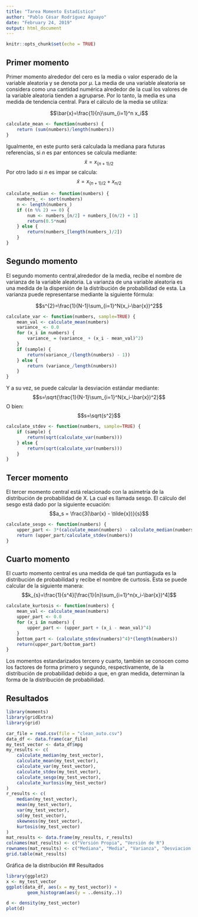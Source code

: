 ```yaml
---
title: "Tarea Momento Estadístico"
author: "Pablo César Rodríguez Aguayo"
date: "February 24, 2019"
output: html_document
---
```


```r
knitr::opts_chunk$set(echo = TRUE)
```


## Primer momento
Primer momento alrededor del cero es la media o valor esperado de la variable aleatoria y se denota por $\mu$.  La media de una variable aleatoria se considera como una cantidad numérica alrededor de la cual los valores de la variable aleatoria tienden a agruparse. Por lo tanto, la media es una medida de tendencia central. Para el cálculo de la media se utiliza:

$$\bar{x}=\frac{1}{n}\sum_{i=1}^n x_i$$
```r
calculate_mean <- function(numbers) {
	return (sum(numbers)/length(numbers))
}
```

Igualmente, en este punto será calculada la mediana para futuras referencias, si $n$ es par entonces se calcula mediante:
$$\tilde{x} = x_{(n + 1)/2}$$
Por otro lado si $n$ es impar se calcula:
$$\tilde{x} = x_{(n + 1)/2} +  x_{n/2}$$
```r
calculate_median <- function(numbers) {
	numbers_ <- sort(numbers)
	n <- length(numbers_)
	if ((n %% 2) == 0) {
		num <- numbers_[n/2] + numbers_[(n/2) + 1]
		return(0.5*num)
	} else {
		return(numbers_[length(numbers_)/2])
	}
}
```





## Segundo momento
El segundo momento central,alrededor de la media, recibe el nombre de varianza de la variable aleatoria. La varianza de una variable aleatoria es una medida de la dispersión de la distribución de probabilidad de esta. La varianza puede representarse mediante la siguiente fórmula:

$$s^{2}=\frac{1}{N-1}\sum_{i=1}^N(x_i-\bar{x})^2$$


```r
calculate_var <- function(numbers, sample=TRUE) {
	mean_val <- calculate_mean(numbers)
	variance_ <- 0.0
	for (x_i in numbers) {
		variance_ = (variance_ + (x_i - mean_val)^2)
	}
	if (sample) {
		return(variance_/(length(numbers) - 1))
	} else {
		return (variance_/length(numbers))
	}
}
```
Y a su vez, se puede calcular la desviación estándar mediante:
$$s=\sqrt{\frac{1}{N-1}\sum_{i=1}^N(x_i-\bar{x})^2}$$
O bien:
$$s=\sqrt{s^2}$$
```r
calculate_stdev <- function(numbers, sample=TRUE) {
	if (sample) {
		return(sqrt(calculate_var(numbers)))
	} else {
		return(sqrt(calculate_var(numbers)))
	}
}
```

## Tercer momento
El tercer momento central está relacionado con la asimetría de la distribución de probabilidad de X. La cual es llamada sesgo. El cálculo del sesgo está dado por la siguiente ecuación:
$$a_s = \frac{3(\bar{x} - \tilde{x})}{s}$$

```r
calculate_sesgo <- function(numbers) {
	upper_part <- 3*(calculate_mean(numbers) - calculate_median(numbers))
	return (upper_part/calculate_stdev(numbers))
}
```

## Cuarto momento
El cuarto momento central es una medida de qué tan puntiaguda es la distribución de probabilidad y recibe el nombre de curtosis. Esta se puede calcular de la siguiente manera:
$$k_{s}=\frac{1}{s^4}[\frac{1}{n}\sum_{i=1}^n(x_i-\bar{x})^4]$$

```r
calculate_kurtosis <- function(numbers) {
	mean_val <- calculate_mean(numbers)
	upper_part <- 0.0
	for (x_i in numbers) {
		upper_part <- (upper_part + (x_i - mean_val)^4)
	}
	bottom_part <- (calculate_stdev(numbers)^4)*(length(numbers))
	return(upper_part/bottom_part)
}
```

Los momentos estandarizados tercero y cuarto, también se conocen como los factores de forma primero y segundo, respectivamente, de la distribución de probabilidad debido a que, en gran medida, determinan la forma de la distribución de probabilidad.

## Resultados
```r
library(moments)
library(gridExtra)
library(grid)

car_file = read.csv(file = "clean_auto.csv")
data_df <- data.frame(car_file)
my_test_vector <- data_df$mpg
my_results <- c(
	calculate_median(my_test_vector),
	calculate_mean(my_test_vector),
	calculate_var(my_test_vector),
	calculate_stdev(my_test_vector),
	calculate_sesgo(my_test_vector),
	calculate_kurtosis(my_test_vector)
)
r_results <- c(
	median(my_test_vector),
	mean(my_test_vector),
	var(my_test_vector),
	sd(my_test_vector),
	skewness(my_test_vector),
	kurtosis(my_test_vector)
)
mat_results <- data.frame(my_results, r_results)
colnames(mat_results) <- c("Versión Propia", "Versión de R")
rownames(mat_results) <- c("Mediana", "Media", "Varianza", "Desviacion Estandar", "Sesgo", "Curtosis")
grid.table(mat_results)
```

Gráfica de la distribución
## Resultados
```r
library(ggplot2)
x <- my_test_vector
ggplot(data_df, aes(x = my_test_vector)) +
        geom_histogram(aes(y = ..density..))
```

```r
d <- density(my_test_vector) 
plot(d)
```
